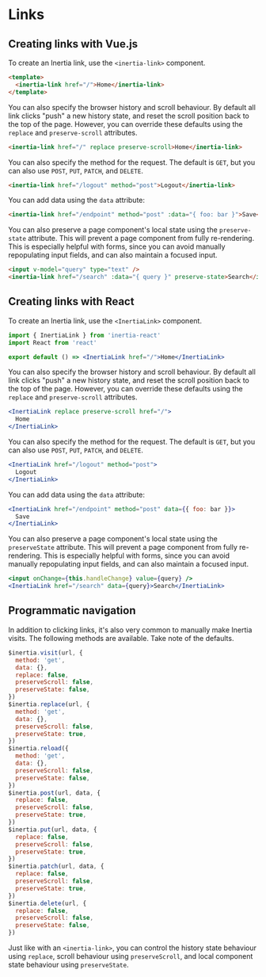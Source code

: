 

# Links

## Creating links with Vue.js

To create an Inertia link, use the `<inertia-link>` component.

```html
<template>
  <inertia-link href="/">Home</inertia-link>
</template>
```

You can also specify the browser history and scroll behaviour. By default all link clicks "push" a new history state, and reset the scroll position back to the top of the page. However, you can override these defaults using the `replace` and `preserve-scroll` attributes.

```html
<inertia-link href="/" replace preserve-scroll>Home</inertia-link>
```

You can also specify the method for the request. The default is `GET`, but you can also use `POST`, `PUT`, `PATCH`, and `DELETE`.

```html
<inertia-link href="/logout" method="post">Logout</inertia-link>
```

You can add data using the `data` attribute:

```html
<inertia-link href="/endpoint" method="post" :data="{ foo: bar }">Save</inertia-link>
```

You can also preserve a page component's local state using the `preserve-state` attribute. This will prevent a page component from fully re-rendering. This is especially helpful with forms, since you can avoid manually repopulating input fields, and can also maintain a focused input.

```html
<input v-model="query" type="text" />
<inertia-link href="/search" :data="{ query }" preserve-state>Search</inertia-link>
```

## Creating links with React

To create an Inertia link, use the `<InertiaLink>` component.

```jsx
import { InertiaLink } from 'inertia-react'
import React from 'react'

export default () => <InertiaLink href="/">Home</InertiaLink>
```

You can also specify the browser history and scroll behaviour. By default all link clicks "push" a new history state, and reset the scroll position back to the top of the page. However, you can override these defaults using the `replace` and `preserve-scroll` attributes.

```jsx
<InertiaLink replace preserve-scroll href="/">
  Home
</InertiaLink>
```

You can also specify the method for the request. The default is `GET`, but you can also use `POST`, `PUT`, `PATCH`, and `DELETE`.

```jsx
<InertiaLink href="/logout" method="post">
  Logout
</InertiaLink>
```

You can add data using the `data` attribute:

```jsx
<InertiaLink href="/endpoint" method="post" data={{ foo: bar }}>
  Save
</InertiaLink>
```

You can also preserve a page component's local state using the `preserveState` attribute. This will prevent a page component from fully re-rendering. This is especially helpful with forms, since you can avoid manually repopulating input fields, and can also maintain a focused input.

```jsx
<input onChange={this.handleChange} value={query} />
<InertiaLink href="/search" data={query}>Search</InertiaLink>
```

## Programmatic navigation

In addition to clicking links, it's also very common to manually make Inertia visits. The following methods are available. Take note of the defaults.

```js
$inertia.visit(url, {
  method: 'get',
  data: {},
  replace: false,
  preserveScroll: false,
  preserveState: false,
})
$inertia.replace(url, {
  method: 'get',
  data: {},
  preserveScroll: false,
  preserveState: true,
})
$inertia.reload({
  method: 'get',
  data: {},
  preserveScroll: false,
  preserveState: false,
})
$inertia.post(url, data, {
  replace: false,
  preserveScroll: false,
  preserveState: true,
})
$inertia.put(url, data, {
  replace: false,
  preserveScroll: false,
  preserveState: true,
})
$inertia.patch(url, data, {
  replace: false,
  preserveScroll: false,
  preserveState: true,
})
$inertia.delete(url, {
  replace: false,
  preserveScroll: false,
  preserveState: false,
})
```

Just like with an `<inertia-link>`, you can control the history state behaviour using `replace`, scroll behaviour using `preserveScroll`, and local component state behaviour using `preserveState`.
